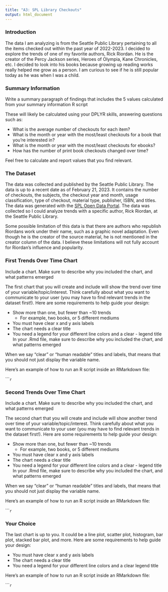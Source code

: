 ```yaml
---
title: "A3: SPL Library Checkouts"
output: html_document
---
```


### Introduction

The data I am analyzing is from the Seattle Public Library pertaining to all the items checked out within the past year of 2022-2023. I decided to explore the trends of one of my favorite authors, Rick Riordan. He is the creator of the Percy Jackson series, Heroes of Olympia, Kane Chronicles, etc. I decided to look into his books because growing up reading works really helped me grow as a person. I am curious to see if he is still popular today as he was when I was a child. 

### Summary Information

Write a summary paragraph of findings that includes the 5 values calculated from your summary information R script

These will likely be calculated using your DPLYR skills, answering questions such as:

- What is the average number of checkouts for each item?
- What is the month or year with the most/least checkouts for a book that you're interested in?
- What is the month or year with the most/least checkouts for ebooks?
- How has the number of print book checkouts changed over time?

Feel free to calculate and report values that you find relevant.

### The Dataset

The data was collected and published by the Seattle Public Library. The data is up to a recent date as of February 21, 2023. It contains the number of checkouts, the subjects, the checkout year and month, usage classification, type of checkout, material type, publisher, ISBN, and titles. The data was generated with the [SPL Open Data Portal](https://data.seattle.gov/Community/Checkouts-by-Title/tmmm-ytt6/explore/query/SELECT%0A%20%20%60usageclass%60%2C%0A%20%20%60checkouttype%60%2C%0A%20%20%60materialtype%60%2C%0A%20%20%60checkoutyear%60%2C%0A%20%20%60checkoutmonth%60%2C%0A%20%20%60checkouts%60%2C%0A%20%20%60title%60%2C%0A%20%20%60isbn%60%2C%0A%20%20%60creator%60%2C%0A%20%20%60subjects%60%2C%0A%20%20%60publisher%60%2C%0A%20%20%60publicationyear%60/page/filter). The data was collected so I could analyze trends with a specific author, Rick Riordan, at the Seattle Public Library. 

Some possible limitation of this data is that there are authors who republish Riordans work under their name, such as a graphic novel adaptation. Even though he is the creator of the source material, he is not mentioned in the creator column of the data. I believe these limitations will not fully account for Riordan’s influence and popularity. 



### First Trends Over Time Chart

Include a chart. Make sure to describe why you included the chart, and what patterns emerged

The first chart that you will create and include will show the trend over time of your variable/topic/interest. Think carefully about what you want to communicate to your user (you may have to find relevant trends in the dataset first!). Here are some requirements to help guide your design:

- Show more than one, but fewer than ~10 trends
  - For example, two books, or 5 different mediums
- You must have clear x and y axis labels
- The chart needs a clear title 
- You need a legend for your different line colors and a clear - legend title
In your .Rmd file, make sure to describe why you included the chart, and what patterns emerged

When we say "clear" or "human readable" titles and labels, that means that you should not just display the variable name.

Here's an example of how to run an R script inside an RMarkdown file:

``````r
```

### Second Trends Over Time Chart

Include a chart. Make sure to describe why you included the chart, and what patterns emerged

The second chart that you will create and include will show another trend over time of your variable/topic/interest. Think carefully about what you want to communicate to your user (you may have to find relevant trends in the dataset first!). Here are some requirements to help guide your design:

- Show more than one, but fewer than ~10 trends
  - For example, two books, or 5 different mediums
- You must have clear x and y axis labels
- The chart needs a clear title 
- You need a legend for your different line colors and a clear - legend title
In your .Rmd file, make sure to describe why you included the chart, and what patterns emerged

When we say "clear" or "human readable" titles and labels, that means that you should not just display the variable name.

Here's an example of how to run an R script inside an RMarkdown file:

``````r
```

### Your Choice

The last chart is up to you. It could be a line plot, scatter plot, histogram, bar plot, stacked bar plot, and more. Here are some requirements to help guide your design:

- You must have clear x and y axis labels
- The chart needs a clear title 
- You need a legend for your different line colors and a clear legend title

Here's an example of how to run an R script inside an RMarkdown file:

``````r
```


